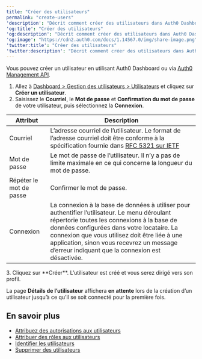 ```yaml
---
title: "Créer des utilisateurs"
permalink: "create-users"
'description': "Décrit comment créer des utilisateurs dans Auth0 Dashboard."
'og:title': "Créer des utilisateurs"
'og:description': "Décrit comment créer des utilisateurs dans Auth0 Dashboard."
'og:image': "https://cdn2.auth0.com/docs/1.14567.0/img/share-image.png"
'twitter:title': "Créer des utilisateurs"
'twitter:description': "Décrit comment créer des utilisateurs dans Auth0 Dashboard."
---
```


Vous pouvez créer un utilisateur en utilisant <Tooltip href="/docs/docs/fr-ca/glossary?term=auth0-dashboard" tip="Auth0 Dashboard
Principal produit d’Auth0 pour configurer vos services." cta="Voir le glossaire">Auth0 Dashboard</Tooltip> ou via [Auth0 Management API](https://auth0.com/docs/api/management/v2/users/post-users).

1. Allez à [Dashboard > Gestion des utilisateurs > Utilisateurs](https://manage.auth0.com/#/users) et cliquez sur **Créer un utilisateur**.
2. Saisissez le **Courriel**, le **Mot de passe** et **Confirmation du mot de passe** de votre utilisateur, puis sélectionnez la **Connexion**.

<table class="table"><thead>
<tr>
<th><strong>Attribut</strong></th>
<th><strong>Description</strong></th>
</tr>
</thead>
<tbody>
<tr>
<td>Courriel</td>
<td>L’adresse courriel de l’utilisateur. Le format de l’adresse courriel doit être conforme à la spécification fournie dans <a href="https://datatracker.ietf.org/doc/html/rfc5321#section-4.1.2">RFC 5321 sur IETF</a></td>
</tr>
<tr>
<td>Mot de passe</td>
<td>Le mot de passe de l’utilisateur. Il n’y a pas de limite maximale en ce qui concerne la longueur du mot de passe.</td>
</tr>
<tr>
<td>Répéter le mot de passe</td>
<td>Confirmer le mot de passe.</td>
</tr>
<tr>
<td>Connexion</td>
<td>La connexion à la base de données à utiliser pour authentifier l’utilisateur. Le menu déroulant répertorie toutes les connexions à la base de données configurées dans votre locataire. La connexion que vous utilisez doit être liée à une application, sinon vous recevrez un message d’erreur indiquant que la connexion est désactivée.</td>
</tr>
</tbody>
</table>
3. Cliquez sur **Créer**.
   L’utilisateur est créé et vous serez dirigé vers son profil.

La page **Détails de l’utilisateur** affichera **en attente** lors de la création d’un utilisateur jusqu’à ce qu’il se soit connecté pour la première fois.

## En savoir plus

* [Attribuez des autorisations aux utilisateurs](/docs/fr-ca/manage-users/access-control/configure-core-rbac/rbac-users/assign-permissions-to-users)
* [Attribuer des rôles aux utilisateurs](/docs/fr-ca/manage-users/access-control/configure-core-rbac/rbac-users/assign-roles-to-users)
* [Identifier les utilisateurs](/docs/fr-ca/manage-users/user-accounts/identify-users)
* [Supprimer des utilisateurs](/docs/fr-ca/manage-users/user-accounts/delete-users)